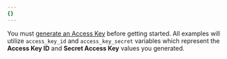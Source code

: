 ```yaml
---
{}
---
```


You must [generate an Access Key](/r2/api/tokens/) before getting started. All examples will utilize `access_key_id` and `access_key_secret` variables which represent the **Access Key ID** and **Secret Access Key** values you generated.
